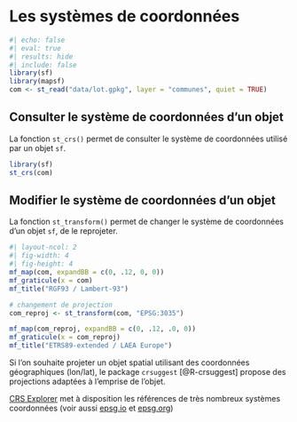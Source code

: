 # Les systèmes de coordonnées


```r
#| echo: false
#| eval: true
#| results: hide
#| include: false
library(sf)
library(mapsf)
com <- st_read("data/lot.gpkg", layer = "communes", quiet = TRUE)
```


## Consulter le système de coordonnées d'un objet
La fonction `st_crs()` permet de consulter le système de coordonnées utilisé par un objet `sf`.

```r
library(sf) 
st_crs(com)
```

## Modifier le système de coordonnées d'un objet 

La fonction `st_transform()` permet de changer le système de coordonnées d'un objet `sf`, de le reprojeter. 

```r
#| layout-ncol: 2
#| fig-width: 4
#| fig-height: 4
mf_map(com, expandBB = c(0, .12, 0, 0))
mf_graticule(x = com)
mf_title("RGF93 / Lambert-93")

# changement de projection
com_reproj <- st_transform(com, "EPSG:3035")

mf_map(com_reproj, expandBB = c(0, .12, .0, 0))
mf_graticule(x = com_reproj)
mf_title("ETRS89-extended / LAEA Europe")
```


::: {.callout-note}
Si l'on souhaite projeter un objet spatial utilisant des coordonnées géographiques (lon/lat), le package `crsuggest` [@R-crsuggest] propose des projections adaptées à l'emprise de l'objet.


[CRS Explorer](https://crs-explorer.proj.org) met à disposition les références de très nombreux systèmes coordonnées (voir aussi [epsg.io](https://epsg.io/) et [epsg.org](https://epsg.org))


:::